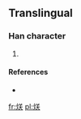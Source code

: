 ==Translingual==

===Han character===
{{Han char|rn=86|rad=火|as=06|sn=10|four=|canj=火廿大 (FTK)}}

# {{defn|Han|sort=火06}}

====References====
* {{Han ref|kx=0671.081|hdz=32200.201|uh=70EA|ud=28906}}

[[fr:烪]]
[[pl:烪]]